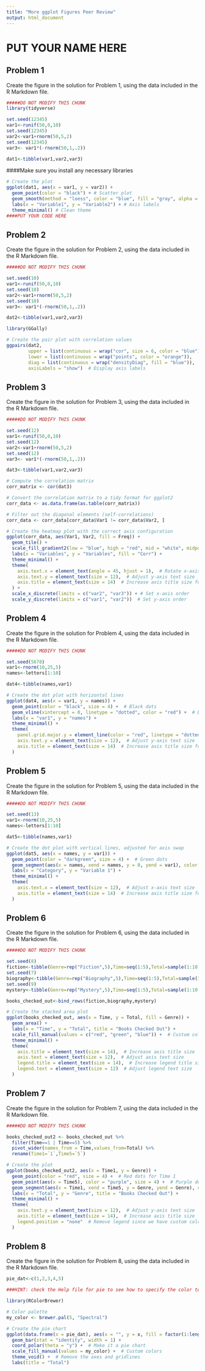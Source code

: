 ---
title: "More ggplot Figures Peer Review"
output: html_document
---

# PUT YOUR NAME HERE

## Problem 1

Create the figure in the solution for Problem 1, using the data included in the R Markdown file.

```{r problem_1_data,include=FALSE}

#####DO NOT MODIFY THIS CHUNK
library(tidyverse)

set.seed(12345)
var1<-runif(50,0,10)
set.seed(12345)
var2<-var1+rnorm(50,5,2)
set.seed(12345)
var3<- var1*(-rnorm(50,1,.2))

dat1<-tibble(var1,var2,var3)


```


####Make sure you install any necessary libraries
```{r problem_1, echo=FALSE, message=FALSE}
# Create the plot
ggplot(dat1, aes(x = var1, y = var2)) +
  geom_point(color = "black") + # Scatter plot
  geom_smooth(method = "loess", color = "blue", fill = "gray", alpha = 0.4) + # Smoothed line with confidence interval
  labs(x = "Variable1", y = "Variable2") + # Axis labels
  theme_minimal() # Clean theme
####PUT YOUR CODE HERE
```

## Problem 2

Create the figure in the solution for Problem 2, using the data included in the R Markdown file.

```{r problem_2_data,include=FALSE}

#####DO NOT MODIFY THIS CHUNK

set.seed(10)
var1<-runif(50,0,10)
set.seed(10)
var2<-var1+rnorm(50,5,2)
set.seed(10)
var3<- var1*(-rnorm(50,1,.2))

dat2<-tibble(var1,var2,var3)
```


```{r solution_p2,echo=FALSE,message=FALSE}

library(GGally)

# Create the pair plot with correlation values
ggpairs(dat2, 
        upper = list(continuous = wrap("cor", size = 6, color = "blue")),  # Display correlations
        lower = list(continuous = wrap("points", color = "orange")),        # Scatter plot
        diag = list(continuous = wrap("densityDiag", fill = "blue")),        # Density plot
        axisLabels = "show")  # Display axis labels


```

## Problem 3

Create the figure in the solution for Problem 3, using the data included in the R Markdown file.

```{r problem_3_data,include=FALSE}

#####DO NOT MODIFY THIS CHUNK

set.seed(12)
var1<-runif(50,0,10)
set.seed(12)
var2<-var1+rnorm(50,5,2)
set.seed(12)
var3<- var1*(-rnorm(50,1,.2))

dat3<-tibble(var1,var2,var3)
```

```{r problem3,echo=FALSE}

# Compute the correlation matrix
corr_matrix <- cor(dat3)

# Convert the correlation matrix to a tidy format for ggplot2
corr_data <- as.data.frame(as.table(corr_matrix))

# Filter out the diagonal elements (self-correlations)
corr_data <- corr_data[corr_data$Var1 != corr_data$Var2, ]

# Create the heatmap plot with the correct axis configuration
ggplot(corr_data, aes(Var1, Var2, fill = Freq)) +
  geom_tile() +
  scale_fill_gradient2(low = "blue", high = "red", mid = "white", midpoint = 0) + 
  labs(x = "Variables", y = "Variables", fill = "Corr") +
  theme_minimal() +
  theme(
    axis.text.x = element_text(angle = 45, hjust = 1),  # Rotate x-axis labels for better readability
    axis.text.y = element_text(size = 12),  # Adjust y-axis text size
    axis.title = element_text(size = 14)  # Increase axis title size for clarity
  ) +
  scale_x_discrete(limits = c("var2", "var3")) + # Set x-axis order
  scale_y_discrete(limits = c("var1", "var2"))  # Set y-axis order
```

## Problem 4

Create the figure in the solution for Problem 4, using the data included in the R Markdown file.

```{r problem_4_data,include=FALSE}

#####DO NOT MODIFY THIS CHUNK

set.seed(5678)
var1<-rnorm(10,25,5)
names<-letters[1:10]

dat4<-tibble(names,var1)
```

```{r problem_4,echo=FALSE}

# Create the dot plot with horizontal lines
ggplot(dat4, aes(x = var1, y = names)) +
  geom_point(color = "black", size = 4) +  # Black dots
  geom_vline(xintercept = 0, linetype = "dotted", color = "red") +  # Dotted vertical lines
  labs(x = "var1", y = "names") +
  theme_minimal() +
  theme(
    panel.grid.major.y = element_line(color = "red", linetype = "dotted"),  # Red dotted lines
    axis.text.y = element_text(size = 12),  # Adjust y-axis text size
    axis.title = element_text(size = 14)  # Increase axis title size for clarity
  )
```

## Problem 5

Create the figure in the solution for Problem 5, using the data included in the R Markdown file.

```{r problem_5_data,include=FALSE}

#####DO NOT MODIFY THIS CHUNK

set.seed(13)
var1<-rnorm(10,25,5)
names<-letters[1:10]

dat5<-tibble(names,var1)
```

```{r problem_5,echo=FALSE}


# Create the dot plot with vertical lines, adjusted for axis swap
ggplot(dat5, aes(x = names, y = var1)) +
  geom_point(color = "darkgreen", size = 4) +  # Green dots
  geom_segment(aes(x = names, xend = names, y = 0, yend = var1), color = "darkgreen") +  # Vertical lines
  labs(x = "Category", y = "Variable 1") +
  theme_minimal() +
  theme(
    axis.text.x = element_text(size = 12),  # Adjust x-axis text size
    axis.title = element_text(size = 14)  # Increase axis title size for clarity
  )


```

## Problem 6

Create the figure in the solution for Problem 6, using the data included in the R Markdown file.

```{r problem_6_data,include=FALSE}

#####DO NOT MODIFY THIS CHUNK

set.seed(8)
fiction<-tibble(Genre=rep("Fiction",5),Time=seq(1:5),Total=sample(1:10,5))
set.seed(7)
biography<-tibble(Genre=rep("Biography",5),Time=seq(1:5),Total=sample(1:10,5))
set.seed(9)
mystery<-tibble(Genre=rep("Mystery",5),Time=seq(1:5),Total=sample(1:10,5))

books_checked_out<-bind_rows(fiction,biography,mystery)
```

```{r problem_6,echo=FALSE}

# Create the stacked area plot
ggplot(books_checked_out, aes(x = Time, y = Total, fill = Genre)) +
  geom_area() +
  labs(x = "Time", y = "Total", title = "Books Checked Out") +
  scale_fill_manual(values = c("red", "green", "blue")) +  # Custom colors for each genre
  theme_minimal() +
  theme(
    axis.title = element_text(size = 14),  # Increase axis title size
    axis.text = element_text(size = 12),  # Adjust axis text size
    legend.title = element_text(size = 14),  # Increase legend title size
    legend.text = element_text(size = 12)  # Adjust legend text size
  )

```

## Problem 7

Create the figure in the solution for Problem 7, using the data included in the R Markdown file.

```{r problem_7_data,include=FALSE}

#####DO NOT MODIFY THIS CHUNK

books_checked_out2 <- books_checked_out %>%
  filter(Time==1 | Time==5) %>%
  pivot_wider(names_from = Time,values_from=Total) %>%
  rename(Time1=`1`,Time5=`5`)
```
   
```{r,problem_7,echo=FALSE,message=FALSE}   
# Create the plot
ggplot(books_checked_out2, aes(x = Time1, y = Genre)) +
  geom_point(color = "red", size = 4) +  # Red dots for Time 1
  geom_point(aes(x = Time5), color = "purple", size = 4) +  # Purple dots for Time 5
  geom_segment(aes(x = Time1, xend = Time5, y = Genre, yend = Genre), color = "black") +  # Black lines connecting the dots
  labs(x = "Total", y = "Genre", title = "Books Checked Out") +
  theme_minimal() +
  theme(
    axis.text.y = element_text(size = 12),  # Adjust y-axis text size
    axis.title = element_text(size = 14),  # Increase axis title size
    legend.position = "none"  # Remove legend since we have custom colors for each point
  )

```

## Problem 8

Create the figure in the solution for Problem 8, using the data included in the R Markdown file.

```{r, problem_8_data,include=FALSE}

pie_dat<-c(1,2,3,4,5)
```

```{r, problem_8,echo=FALSE}
###HINT: check the Help file for pie to see how to specify the color to the my_color palette

library(RColorBrewer)

# Color palette
my_color <- brewer.pal(5, "Spectral")

# Create the pie chart
ggplot(data.frame(x = pie_dat), aes(x = "", y = x, fill = factor(1:length(x)))) +
  geom_bar(stat = "identity", width = 1) +
  coord_polar(theta = "y") +  # Make it a pie chart
  scale_fill_manual(values = my_color) +  # Custom colors
  theme_void() +  # Remove the axes and gridlines
  labs(title = "Total")

```


